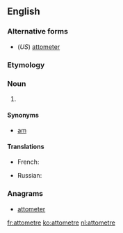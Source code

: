 ==English==

===Alternative forms===
* (''US'') [[attometer]]

===Etymology===
{{prefix|atto|metre}}

===Noun===
{{en-noun}}

# {{SI-unit|atto|metre|length}}

====Synonyms====
* [[am]]

====Translations====
{{trans-top|10<sup>-18</sup> metres}}
* French: {{t+|fr|attomètre|m}}
{{trans-mid}}
* Russian: {{t-|ru|аттометр|m|tr=attómetr}}
{{trans-bottom}}

===Anagrams===
* [[attometer#English|attometer]]

[[fr:attometre]]
[[ko:attometre]]
[[nl:attometre]]